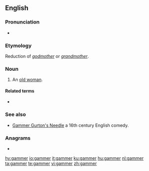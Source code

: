==English==

===Pronunciation===
* {{a|UK}} {{IPA|/ɡæmə/|lang=en}}

===Etymology===
Reduction of ''[[godmother]]'' or ''[[grandmother]]''.

===Noun===
{{en-noun}}

# {{lb|en|obsolete}} An [[old woman]].

====Related terms====
* {{l|en|gaffer}}

===See also===
* [[w:Gammer Gurton's Needle|Gammer Gurton's Needle]] a 16th century English comedy.

===Anagrams===
* {{l|en|gramme}}

[[hy:gammer]]
[[io:gammer]]
[[it:gammer]]
[[ku:gammer]]
[[hu:gammer]]
[[nl:gammer]]
[[ta:gammer]]
[[te:gammer]]
[[vi:gammer]]
[[zh:gammer]]